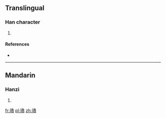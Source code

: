 ==Translingual==

===Han character===
{{Han char|rn=96|rad=玉|as=13|sn=17|four=|canj=MGHDC}}

# {{defn|Han|sort=玉13}}

====References====
* {{Han ref|kx=0744.021|dkj=21293|hdz=21141.040|uh=74B3|ud=29875}}

----

==Mandarin==

===Hanzi===
{{cmn-hanzi|pin=[[tián]] ([[tian2]])|wg=t'ien<sup>2</sup>}}

# {{defn|lang=cmn|sort=玉13}}

[[fr:璳]]
[[pl:璳]]
[[zh:璳]]